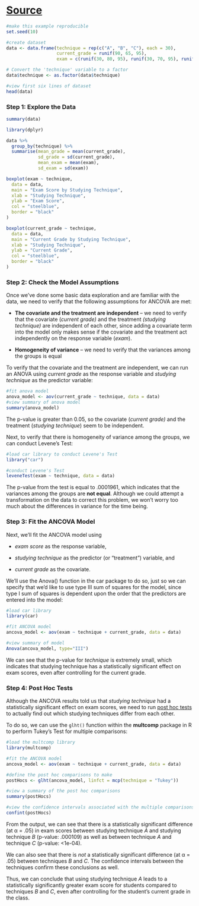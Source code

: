 # [Source](https://www.statology.org/ancova-in-r/){.uri}

```r
#make this example reproducible 
set.seed(10)

#create dataset
data <- data.frame(technique = rep(c("A", "B", "C"), each = 30),
                   current_grade = runif(90, 65, 95),
                   exam = c(runif(30, 80, 95), runif(30, 70, 95), runif(30, 70, 90)))

# Convert the 'technique' variable to a factor
data$technique <- as.factor(data$technique)

#view first six lines of dataset
head(data)
```

### **Step 1: Explore the Data**

```r
summary(data)
```

```r
library(dplyr)

data %>%
  group_by(technique) %>%
  summarise(mean_grade = mean(current_grade),
            sd_grade = sd(current_grade),
            mean_exam = mean(exam),
            sd_exam = sd(exam))
```

```r
boxplot(exam ~ technique,
  data = data,
  main = "Exam Score by Studying Technique",
  xlab = "Studying Technique",
  ylab = "Exam Score",
  col = "steelblue",
  border = "black"
)
```

```r
boxplot(current_grade ~ technique,
  data = data,
  main = "Current Grade by Studying Technique",
  xlab = "Studying Technique",
  ylab = "Current Grade",
  col = "steelblue",
  border = "black"
)
```

### **Step 2: Check the Model Assumptions**

Once we’ve done some basic data exploration and are familiar with the data, we need to verify that the following assumptions for ANCOVA are met:

-   **The covariate and the treatment are independent** – we need to verify that the covariate (*current grade)* and the treatment *(studying technique)* are independent of each other, since adding a covariate term into the model only makes sense if the covariate and the treatment act independently on the response variable (*exam*). 

-   **Homogeneity of variance** – we need to verify that the variances among the groups is equal

To verify that the covariate and the treatment are independent, we can run an ANOVA using *current grade* as the response variable and *studying technique* as the predictor variable:

```r
#fit anova model
anova_model <- aov(current_grade ~ technique, data = data)
#view summary of anova model
summary(anova_model)
```

The p-value is greater than 0.05, so the covariate (*current grade)* and the treatment (*studying technique*) seem to be independent.

Next, to verify that there is homogeneity of variance among the groups, we can conduct Levene’s Test:

```r
#load car library to conduct Levene's Test
library("car")

#conduct Levene's Test
leveneTest(exam ~ technique, data = data)
```

The p-value from the test is equal to .0001961, which indicates that the variances among the groups are **not equal**. Although we could attempt a transformation on the data to correct this problem, we won’t worry too much about the differences in variance for the time being.

### **Step 3: Fit the ANCOVA Model**

Next, we’ll fit the ANCOVA model using

-   *exam score* as the response variable,

-   *studying technique* as the predictor (or “treatment”) variable, and

-   *current grade* as the covariate.

We’ll use the Anova() function in the car package to do so, just so we can specify that we’d like to use type III sum of squares for the model, since type I sum of squares is dependent upon the order that the predictors are entered into the model:

```r
#load car library
library(car)

#fit ANCOVA model
ancova_model <- aov(exam ~ technique + current_grade, data = data)

#view summary of model
Anova(ancova_model, type="III")
```

We can see that the p-value for *technique* is extremely small, which indicates that studying technique has a statistically significant effect on exam scores, even after controlling for the current grade.

### **Step 4: Post Hoc Tests**

Although the ANCOVA results told us that *studying technique* had a statistically significant effect on exam scores, we need to run [post hoc tests](https://www.statology.org/a-guide-to-using-post-hoc-tests-with-anova/) to actually find out which studying techniques differ from each other.

To do so, we can use the `glht()` function within the **multcomp** package in R to perform Tukey’s Test for multiple comparisons:

```r
#load the multcomp library
library(multcomp)

#fit the ANCOVA model
ancova_model <- aov(exam ~ technique + current_grade, data = data)

#define the post hoc comparisons to make
postHocs <- glht(ancova_model, linfct = mcp(technique = "Tukey"))

#view a summary of the post hoc comparisons
summary(postHocs)
```

```r
#view the confidence intervals associated with the multiple comparisons
confint(postHocs)
```

From the output, we can see that there is a statistically significant difference (at α = .05) in exam scores between studying technique *A* and studying technique *B* (p-value: .000109) as well as between technique *A* and technique *C* (p-value: \<1e-04).

We can also see that there is *not* a statistically significant difference (at α = .05) between techniques *B* and *C*. The confidence intervals between the techniques confirm these conclusions as well.

Thus, we can conclude that using studying technique *A* leads to a statistically significantly greater exam score for students compared to techniques *B* and *C*, even after controlling for the student’s current grade in the class.

